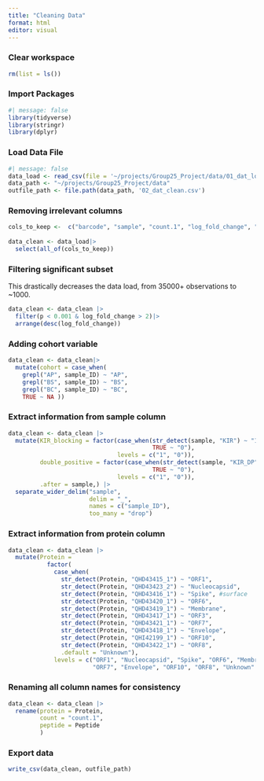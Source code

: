 ```yaml
---
title: "Cleaning Data"
format: html
editor: visual
---
```


### Clear workspace

```r
rm(list = ls())
```

### Import Packages

```r
#| message: false
library(tidyverse)
library(stringr)
library(dplyr)
```

### Load Data File

```r
#| message: false
data_load <- read_csv(file = '~/projects/Group25_Project/data/01_dat_load.csv')
data_path <- "~/projects/Group25_Project/data"
outfile_path <- file.path(data_path, '02_dat_clean.csv')
```

### Removing irrelevant columns

```r
cols_to_keep <-  c("barcode", "sample", "count.1", "log_fold_change", "p", "HLA", "Protein", "Peptide")
  
data_clean <- data_load|>
  select(all_of(cols_to_keep))
```

### Filtering significant subset

This drastically decreases the data load, from 35000+ observations to \~1000.

```r
data_clean <- data_clean |>
  filter(p < 0.001 & log_fold_change > 2)|>
  arrange(desc(log_fold_change))
```

### Adding cohort variable

```r
data_clean <- data_clean|>
  mutate(cohort = case_when(
    grepl("AP", sample_ID) ~ "AP",
    grepl("BS", sample_ID) ~ "BS",
    grepl("BC", sample_ID) ~ "BC",
    TRUE ~ NA ))
```

### Extract information from sample column

```r
data_clean <- data_clean |>
  mutate(KIR_blocking = factor(case_when(str_detect(sample, "KIR") ~ "1",
                                         TRUE ~ "0"),
                               levels = c("1", "0")),
         double_positive = factor(case_when(str_detect(sample, "KIR_DP") ~ "1",
                                         TRUE ~ "0"),
                               levels = c("1", "0")),
         .after = sample,) |>
  separate_wider_delim("sample",
                       delim = "_",
                       names = c("sample_ID"),
                       too_many = "drop")

```

### Extract information from protein column

```r
data_clean <- data_clean |>
  mutate(Protein =
           factor(
             case_when(
               str_detect(Protein, "QHD43415_1") ~ "ORF1",
               str_detect(Protein, "QHD43423_2") ~ "Nucleocapsid",
               str_detect(Protein, "QHD43416_1") ~ "Spike", #surface
               str_detect(Protein, "QHD43420_1") ~ "ORF6",
               str_detect(Protein, "QHD43419_1") ~ "Membrane",
               str_detect(Protein, "QHD43417_1") ~ "ORF3",
               str_detect(Protein, "QHD43421_1") ~ "ORF7",
               str_detect(Protein, "QHD43418_1") ~ "Envelope",
               str_detect(Protein, "QHI42199_1") ~ "ORF10",
               str_detect(Protein, "QHD43422_1") ~ "ORF8",
               .default = "Unknown"),
             levels = c("ORF1", "Nucleocapsid", "Spike", "ORF6", "Membrane", "ORF3",
                        "ORF7", "Envelope", "ORF10", "ORF8", "Unknown" )))
```

### Renaming all column names for consistency

```r
data_clean <- data_clean |>
  rename(protein = Protein,
         count = "count.1",
         peptide = Peptide
         )
```

### Export data

```r
write_csv(data_clean, outfile_path)
```
